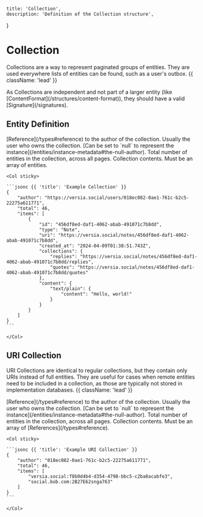     title: 'Collection',
    description: 'Definition of the Collection structure',
}

# Collection

Collections are a way to represent paginated groups of entities. They are used everywhere lists of entities can be found, such as a user's outbox. {{ className: 'lead' }}

<Note>
    As Collections are independent and not part of a larger entity (like [ContentFormat](/structures/content-format)), they should have a valid [Signature](/signatures).
</Note>

## Entity Definition

<Row>
    <Col>
        <Properties name="Collection">
            <Property name="author" type="Reference | null" required={true} typeLink="/types#reference">
                [Reference](/types#reference) to the author of the collection. Usually the user who owns the collection. [Can be set to `null` to represent the instance](/entities/instance-metadata#the-null-author).
            </Property>
            <Property name="total" type="number" required={true} numberType="u64">
                Total number of entities in the collection, across all pages.
            </Property>
            <Property name="items" type="Entity[]" required={true}>
                Collection contents. Must be an array of entities.
            </Property>
        </Properties>
    </Col>

    <Col sticky>

    ```jsonc {{ 'title': 'Example Collection' }}
    {
        "author": "https://versia.social/users/018ec082-0ae1-761c-b2c5-22275a611771",
        "total": 46,
        "items": [
            {
                "id": "456df8ed-daf1-4062-abab-491071c7b8dd",
                "type": "Note",
                "uri": "https://versia.social/notes/456df8ed-daf1-4062-abab-491071c7b8dd",
                "created_at": "2024-04-09T01:38:51.743Z",
                "collections": {
                    "replies": "https://versia.social/notes/456df8ed-daf1-4062-abab-491071c7b8dd/replies",
                    "quotes": "https://versia.social/notes/456df8ed-daf1-4062-abab-491071c7b8dd/quotes"
                },
                "content": {
                    "text/plain": {
                        "content": "Hello, world!"
                    }
                }
            }
        ]
    }
    ```

    </Col>
</Row>

## URI Collection

URI Collections are identical to regular collections, but they contain only URIs instead of full entities. They are useful for cases when remote entities need to be included in a collection, as those are typically not stored in implementation databases. {{ className: 'lead' }}

<Row>
    <Col>
        <Properties name="URICollection">
            <Property name="author" type="Reference | null" required={true} typeLink="/types#reference">
                [Reference](/types#reference) to the author of the collection. Usually the user who owns the collection. [Can be set to `null` to represent the instance](/entities/instance-metadata#the-null-author).
            </Property>
            <Property name="total" type="number" required={true} numberType="u64">
                Total number of entities in the collection, across all pages.
            </Property>
            <Property name="items" type="Reference[]" required={true}>
                Collection contents. Must be an array of [References](/types#reference).
            </Property>
        </Properties>
    </Col>

    <Col sticky>

    ```jsonc {{ 'title': 'Example URI Collection' }}
    {
        "author": "018ec082-0ae1-761c-b2c5-22275a611771",
        "total": 46,
        "items": [
            "versia.social:f8b0d4b4-d354-4798-bbc5-c2ba8acabfe3",
            "social.bob.com:2B27E62snga763"
        ]
    }
    ```

    </Col>
</Row>